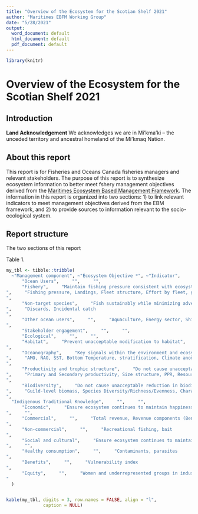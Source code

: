 ```yaml
---
title: "Overview of the Ecosystem for the Scotian Shelf 2021"
author: "Maritimes EBFM Working Group"
date: "5/28/2021"
output:
  word_document: default
  html_document: default
  pdf_document: default
---
```

```r
library(knitr)
```


# Overview of the Ecosystem for the Scotian Shelf 2021

## Introduction
**Land Acknowledgement**
We acknowledges we are in Mi’kma’ki – the unceded territory and ancestral homeland of the Mi’kmaq Nation.

## About this report
This report is for Fisheries and Oceans Canada fisheries managers and relevant stakeholders. The purpose of this report is to synthesize ecosystem information to better meet fshery management objectives derived from the [Maritimes Ecosystem Based Management Framework](http://publications.gc.ca/collections/collection_2020/mpo-dfo/Fs97-6-3368-eng.pdf). The information in this report is organized into two sections: 1) to link relevant indicators to meet management objectives derived from the EBM framework, and 2) to provide sources to information relevant to the socio-ecological system. 

## Report structure
The two sections of this report 

Table 1. 

```r
my_tbl <- tibble::tribble(
  ~"Management component", ~"Ecosystem Objective *", ~"Indicator",
      "Ocean Users",     "",     "",
      "Fishery",     "Maintain fishing pressure consistent with ecosystem's ability to recover
",     "Fishing pressure, Landings, Fleet structure, Effort by fleet, ghost gear
",
      "Non-target species",     "Fish sustainably while minimizing adverse impacts on non-target species
",     "Discards, Incidental catch
",
      "Other ocean users",     "",     "Aquaculture, Energy sector, Shipping and transport
",
      "Stakeholder engagement",     "",     "",
      "Ecological",     "",     "",
      "Habitat",     "Prevent unacceptable modification to habitat",     "Habitat types, habitat condition, connectivity
",
      "Oceanography",     "Key signals within the environment and ecosystem
",     "AMO, NAO, SST, Bottom Temperature, stratification, Climate anomalies
",
      "Productivity and trophic structure",     "Do not cause unacceptable reduction to productivity
",     "Primary and Secondary productivity, Size structure, PPR, Resource potential
",
      "Biodiversity",     "Do not cause unacceptable reduction in biodiversity
",     "Guild-level biomass, Species Diversity/Richness/Evenness, Charasmatic species, Invasive species
",
  "Indigenous Traditional Knowledge",     "",     "",
      "Economic",     "Ensure ecosystem continues to maintain happiness and wellbeing of individuals
",     "",
      "Commercial",     "",     "Total revenue, Revenue components (Bennet indicator)
",
      "Non-commercial",     "",     "Recreational fishing, bait
",
      "Social and cultural",     "Ensure ecosystem continues to maintain happiness and wellbeing of individuals
",     "",
      "Healthy consumption",     "",     "Contaminants, parasites
",
      "Benefits",     "",     "Vulnerability index 
",
      "Equity",     "",     "Women and underrepresented groups in industry
"
  )


kable(my_tbl, digits = 3, row.names = FALSE, align = "l",
              caption = NULL)


```


